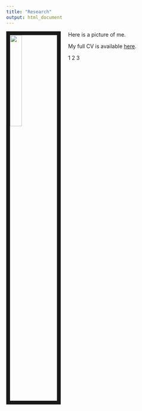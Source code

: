```yaml
---
title: "Research"
output: html_document
---
```


<img src="files/bana_elli_yetiyor.jpg" style="width:25%; border:10px solid; margin-right: 20px" align="left">

Here is a picture of me.

My full CV is available [here](files/Ozsoy_cv.pdf).

1 2 3
